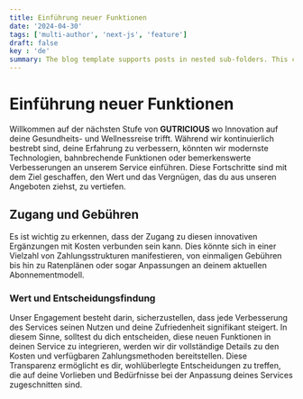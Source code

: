 ```yaml
---
title: Einführung neuer Funktionen
date: '2024-04-30'
tags: ['multi-author', 'next-js', 'feature']
draft: false
key : 'de'
summary: The blog template supports posts in nested sub-folders. This can be used to group posts of similar content e.g. a multi-part course.
---
```


# Einführung neuer Funktionen

Willkommen auf der nächsten Stufe von **GUTRICIOUS** wo Innovation auf deine Gesundheits- und Wellnessreise trifft. Während wir kontinuierlich bestrebt sind, deine Erfahrung zu verbessern, könnten wir modernste Technologien, bahnbrechende Funktionen oder bemerkenswerte Verbesserungen an unserem Service einführen. Diese Fortschritte sind mit dem Ziel geschaffen, den Wert und das Vergnügen, das du aus unseren Angeboten ziehst, zu vertiefen.

## Zugang und Gebühren

Es ist wichtig zu erkennen, dass der Zugang zu diesen innovativen Ergänzungen mit Kosten verbunden sein kann. Dies könnte sich in einer Vielzahl von Zahlungsstrukturen manifestieren, von einmaligen Gebühren bis hin zu Ratenplänen oder sogar Anpassungen an deinem aktuellen Abonnementmodell.

### **Wert und Entscheidungsfindung**

Unser Engagement besteht darin, sicherzustellen, dass jede Verbesserung des Services seinen Nutzen und deine Zufriedenheit signifikant steigert. In diesem Sinne, solltest du dich entscheiden, diese neuen Funktionen in deinen Service zu integrieren, werden wir dir vollständige Details zu den Kosten und verfügbaren Zahlungsmethoden bereitstellen. Diese Transparenz ermöglicht es dir, wohlüberlegte Entscheidungen zu treffen, die auf deine Vorlieben und Bedürfnisse bei der Anpassung deines Services zugeschnitten sind.
